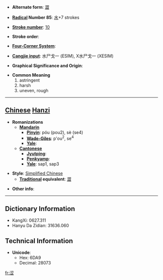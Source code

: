* '''Alternate form''': [[澀]]

* '''[[Wiktionary:Chinese radical index| Radical]] Number 85''': [[Wiktionary:Chinese radical index 水|水]]+7 strokes

* '''[[Wiktionary:Chinese total strokes index|Stroke number]]''': [[Wiktionary:Chinese total strokes index 10|10]]

* '''Stroke order''': 

* '''[[Wiktionary:Chinese four corner index|Four-Corner System]]''': 

* '''[[Wiktionary:Chinese Cangjie index|Cangjie input]]''': 水尸戈一 (ESIM), X水尸戈一 (XESIM)

* '''Graphical Significance and Origin''': 

* '''Common Meaning'''
*#astringent
*# harsh
*# uneven, rough


----

== [[Chinese]] [[Hanzi]] ==

* '''Romanizations'''
** '''[[Mandarin]]'''
*** '''[[Pinyin]]''': póu (pou2), sè (se4)
*** '''[[Wade-Giles]]''': p'ou<sup>2</sup>, se<sup>4</sup>
*** '''[[Yale]]''': 
** '''[[Cantonese]]'''
*** '''[[Jyutping]]''':
*** '''[[Penkyamp]]''': 
*** '''[[Yale]]''': sap1, sap3

* '''Style''': [[Simplified Chinese]] 
** '''[[Traditional Chinese|Traditional]] equivalent''': [[澀]]

* '''Other info''': 

----

== Dictionary Information ==

* KangXi: 0627.311
* Hanyu Da Zidian: 31636.060

== Technical Information ==

* '''Unicode''':
** Hex: 6DA9
** Decimal: 28073

[[fr:涩]]